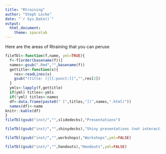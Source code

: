 ```yaml
---
title: "Rtraining"
author: "Steph Locke"
date: "`r Sys.Date()`"
output: 
  html_document: 
    theme: spacelab
---
```


Here are the areas of Rtraining that you can peruse

```r
fileTbl<-function(f,name, yml=TRUE){
  f<-f[order(basename(f))]
  names<-gsub(".Rmd","",basename(f))
  gettitle<-function(x){
    res<-readLines(x)
    gsub("(title: )|[[:punct:]]","",res[2])
  }
  ymls<-lapply(f,gettitle)
  if(yml) titles<-ymls
  if(!yml) titles<-names
  df<-data.frame(paste0(" [",titles,"](",names,".html)"))
  names(df)<-name
knitr::kable(df)
}
fileTbl(gsub("inst/","",slidedecks),"Presentations")
```

```r
fileTbl(gsub("inst/","",shinydecks),"Shiny presentations (not interactive)")
```

```r
fileTbl(gsub("inst/","",workshops),"Workshops",yml=FALSE)
```

```r
fileTbl(gsub("inst/","",handouts),"Handouts",yml=FALSE)
```